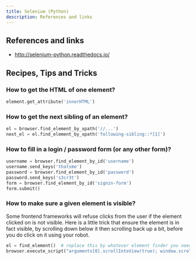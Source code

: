 ```yaml
---
title: Selenium (Python)
description: References and links
---
```


## References and links

* http://selenium-python.readthedocs.io/

## Recipes, Tips and Tricks

### How to get the HTML of one element?

```python
element.get_attribute('innerHTML')
```

### How to get the next sibling of an element?

```python
el = browser.find_element_by_xpath('//...')
next_el = el.find_element_by_xpath('following-sibling::*[1]')
```

### How to fill in a login / password form (or any other form)?

```python
username = browser.find_element_by_id('username')
username.send_keys('thatsme')
password = browser.find_element_by_id('password')
password.send_keys('s3cr3t')
form = browser.find_element_by_id('signin-form')
form.submit()
```

### How to make sure a given element is visible?

Some frontend frameworks will refuse clicks from the user if the element clicked on is not visible. Here is a little trick that
ensure the element is in fact visible, by scrolling down below it then scrolling back up a bit, before you do click on it
using your robot.

```python
el = find_element()  # replace this by whatever element finder you need
browser.execute_script("arguments[0].scrollIntoView(true); window.scrollBy(0, -120);", el)
```